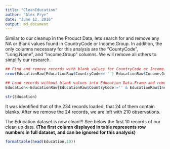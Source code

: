 ```yaml
---
title: "CleanEducation"
author: "Alex Frye"
date: "June 12, 2016"
output: md_document
---
```


Similar to our cleanup in the Product Data, lets search for and remove any NA or Blank values found in CountryCode or Income.Group. In addition, the only columns necessary for this analysis are the "CountyCode", "Long.Name", and "Income.Group" columns. We will remove all others to simplify our research.

```R
## Find and remove records with blank values for CountryCode or Income.Group
nrow(EducationRaw[EducationRaw$CountryCode=='' | EducationRaw$Income.Group=='',])

## Load records without blank values into Education Data.Frame and remove unnecessary columns for this analysis
Education<-EducationRaw[EducationRaw$CountryCode!='' & EducationRaw$Income.Group!='',c("CountryCode", "Long.Name", "Income.Group")]

str(Education)
```

It was identified that of the 234 records loaded, that 24 of them contain blanks. After we remove the 24 records, we are left with 210 observations.

The Education dataset is now clean!!! See below the first 10 records of our clean up data.
**(The first column displayed in table represents row numbers in full dataset, and can be ignored for this analysis)**

```r
formattable(head(Education,10))
```